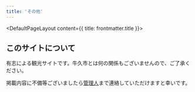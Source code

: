 ```yaml
---
title: 'その他'
---
```


<DefaultPageLayout content={{ title: frontmatter.title }}>
<Prose>
## このサイトについて
有志による観光サイトです。牛久市とは何の関係もございませんので、ご了承ください。

掲載内容に不備等ございましたら[管理人](https://x.com/nato_blooming)まで連絡していただけますと幸いです。

</Prose>
</DefaultPageLayout>

